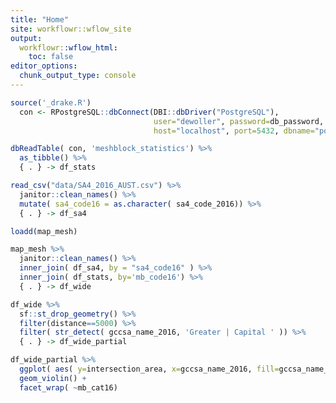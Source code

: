 ```yaml
---
title: "Home"
site: workflowr::wflow_site
output:
  workflowr::wflow_html:
    toc: false
editor_options:
  chunk_output_type: console
---
```


```r
source('_drake.R')
  con <- RPostgreSQL::dbConnect(DBI::dbDriver("PostgreSQL"),
                                user="dewoller", password=db_password,
                                host="localhost", port=5432, dbname="postgis_db")

dbReadTable( con, 'meshblock_statistics') %>%
  as_tibble() %>%
  { . } -> df_stats

read_csv("data/SA4_2016_AUST.csv") %>%
  janitor::clean_names() %>%
  mutate( sa4_code16 = as.character( sa4_code_2016)) %>%
  { . } -> df_sa4

loadd(map_mesh)

map_mesh %>%
  janitor::clean_names() %>%
  inner_join( df_sa4, by = "sa4_code16" ) %>%
  inner_join( df_stats, by='mb_code16') %>%
  { . } -> df_wide

df_wide %>%
  sf::st_drop_geometry() %>%
  filter(distance==5000) %>%
  filter( str_detect( gccsa_name_2016, 'Greater | Capital ' )) %>%
  { . } -> df_wide_partial
```

```r

df_wide_partial %>%
  ggplot( aes( y=intersection_area, x=gccsa_name_2016, fill=gccsa_name_2016 )) +
  geom_violin() +
  facet_wrap( ~mb_cat16)



```

